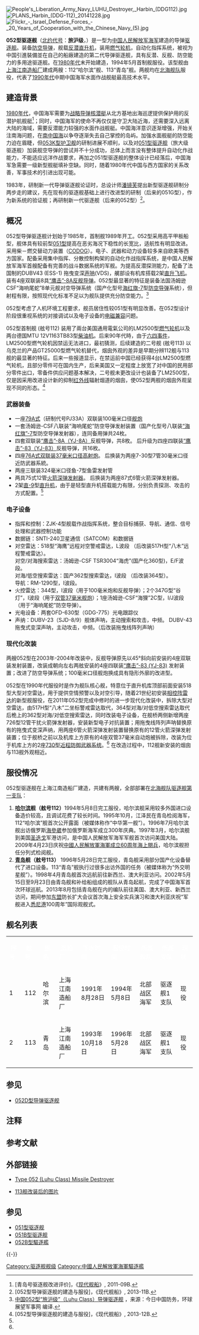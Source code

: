 {{Refimprove|time=2022-02-22T08:14:13+00:00}}
{{noteTA
|1 = zh-hans:燃气轮机; zh-hant:燃氣渦輪機;
}}

{{軍艦模板
|名稱 = 052型驱逐舰
|圖片2 = [[File:Type_052_destroyer.jpg|300px]]
|照片說明2 = 052型 113“青岛”舰例行到访[[珍珠港|珍珠港]]
|艦種= [[驱逐舰|驱逐舰]]
|艦名= 中國大型城市
|擁有國 = {{PRC}}
|艦級= 旅沪级（[[北约代号|北约代号]]）
|前型=[[051型驱逐舰|051G型驱逐舰]](武器系統)
|次型=[[052B型驱逐舰|052B型驱逐舰]](船體設計和動力系統)
|同型=
|製造=[[上海|上海]][[江南造船厂|江南造船厂]]
|状态= 2艘现役
|下訂=
|造價=
|退役= 
|結局= 
|除籍= 
|榮譽=
|排水= 
|正常= 4200吨
|满载= 改装前：4800吨<br>改装后：5000+吨
|長度= 142米
|闊度= 15米
|吃水= 5.1米
|極速= 32節
|鍋爐=
|动力方式 = [[柴-燃交替|柴-燃交替]]（CODOG）
|发动机 = [[通用电气LM2500燃氣輪機|通用电气LM2500燃氣輪機]]x2<br />MTU 12V1163TB83柴油机x2
|燃料=
|出力= 
|續航= 5,000海里/15节
|乘員= 230人
|裝甲= 
|搜索系统 = SJD-8/9型舰壳主/被动声纳<br />H/LJP-344型火控雷达<br />H/LJQ-360型超视距对海搜索雷达<br />H/LJQ-364型对海/低空搜索雷达<br />H/LJQ-517H型对空警戒雷达
|裝備 = [[海红旗-7防空导弹|海红旗-7防空导弹]]系统发射装置×1<br />4联装[[鹰击83反舰导弹|鹰击-83]][[反舰导弹|反舰导弹]]发射装置×4<br />[[79式双管100毫米舰炮|H/PJ33A型79式双管100毫米舰炮]]×1<br />[[H/PJ-12型7管30毫米舰炮|H/PJ-12型7管30毫米舰炮]]×2<br />3联装324毫米鱼雷发射管×2<br />3200A型6管反潜火箭深弹发射装置×2
|射控裝置=
|偵搜設備=
|电战系统= RJZ-726型电子对抗系统<br />18联装H/RJZ-726-4A型干扰发射装置×2
|電子設備=
|艦載機= [[直-9|直-9C]]×2
|其它=
}}
[[File:People's_Liberation_Army_Navy_LUHU_Destroyer,_Harbin_(DDG112).jpg|thumb]]
[[File:PLANS_Harbin_(DDG-112)_20141228.jpg|thumb]]
[[File:Flickr_-_Israel_Defense_Forces_-_20_Years_of_Cooperation_with_the_Chinese_Navy_(5).jpg|thumb]]

'''052型驱逐舰'''（[[北约代号|北约代号]]：'''旅沪级'''，{{lang-en|'''Luhu Class'''}}{{NoteTag|也译作“'''旅湖级'''”}}）是一型为[[中国人民解放军海军|中国人民解放军海军]]建造的导弹[[驱逐舰|驱逐舰]]。装备[[防空导弹|防空导弹]]，舰载[[反潜直升机|反潜直升机]]，装用[[燃气轮机|燃气轮机]]，自动化指挥系统，被视为中国引進裝備並在自己的船廠建造的第二代导弹驱逐舰，具有反潜、反舰、防空能力的多用途驱逐舰。在[[1980年代|1980年代]]末开始建造，1994年5月首制舰服役。该型舰由[[上海|上海]][[江南造船厂|江南造船厂]]建成两艘：112“哈尔滨”舰、113“青岛”舰。两舰均在[[北海舰队|北海舰队]]服役，代表了[[1990年代|1990年代]]中期中国海军水面作战舰艇最高技术水平。

== 建造背景 ==
[[1980年代|1980年代]]，中国海军需要为[[战略导弹|战略导弹]][[核潜艇|核潜艇]]从北方基地出海巡逻提供保护用的反潜护航舰艇<ref name="青岛舰改进">[青岛号驱逐舰改进评价]，《[[现代舰船|现代舰船]]》, 2011-09B.</ref>；同时，中国海军的使命不再仅仅是守卫大陆近海，还需要深入远离大陆的海域，需要反潜能力较强的水面作战舰艇。中国海洋意识逐渐增强，开始关注南海问题，在[[南中国海|南中国海]]以争夺逐渐失去自己掌控的岛屿。加强水面舰艇的防空能力迫在眉睫，但[[053K型护卫舰|053K型护卫舰]]的研制进展不顺利，以及对[[051型驱逐舰|051型驱逐舰]]（旅大级驱逐舰）加装舰空导弹的尝试并不十分成功，总体上而言没有整体提升自动化作战能力，不能适应远洋作战要求，再加之051型驱逐舰的整体设计已经落后，中国海军急需要一级新型舰艇填补空缺。同时，随着1980年代中国与西方国家的关系改善，军事技术的引进出现可能。

1983年，研制新一代导弹驱逐舰论证时，总设计师[[潘镜芙|潘镜芙]]提出新型驱逐舰研制分两步走的建议，先在现有的驱逐舰基础上进行改进型的研制（后来的051G型），作为新系统的验证舰；再研制新一代驱逐舰（后来的052型）<ref name="052型建造与服役1">[052型导弹驱逐舰的建造与服役]，《现代舰船》, 2013-11B.</ref>。

== 概况 ==
052型导弹驱逐舰计划始于1985年，首制舰1989年开工。052型采用高平甲板船型，舰体具有较前型[[051型驱逐舰|051型]]提高在恶劣海况下稳性的长宽比，适航性有明显改进。采用柴－燃交替动力装置（[[CODOG|CODOG]]）。电子、武器和动力设备较多来自欧美等西方国家。配备采用集中指挥、分散控制构架的自动化作战指挥系统，是中国人民解放军海军首艘配备有完善的战斗数据系统的军舰。为提高反潜探测能力，配备了法国制的DUBV43 (ESS-1) 拖曳变深[[声呐|声呐]](VDS)，艉部设有机库搭载2架[[直升飞机|直升飞机]]。装有4座双联装8具[[鹰击8反舰导弹|“鹰击”-8A]][[反舰导弹|反舰导弹]]。052型最显著的特征是装备法国汤姆逊CSF“海响尾蛇”8单元舰对空导弹系统（国产化型号[[海红旗-7|海红旗-7]]型[[防空导弹|防空导弹]]系统），但射程有限，按照现代化标准不足以为舰队提供充分防空能力。<ref name="中国052型">[http://www.armsky.com/yuanchuangzhuangao/seechina/ChinaNaval/200506/2079.html 中国052型“旅沪级”（Luhu Class）导弹驱逐舰] {{Wayback|url=http://www.armsky.com/yuanchuangzhuangao/seechina/ChinaNaval/200506/2079.html |date=20120507174517 }}，来源：今日中国防务，环球展望军事网 编译.</ref>

052型考虑了人机环境工程要求，舰员居住性较051型有明显改善。在052型设计阶段很重视系统的对接调试以及电子设备的[[电磁兼容性|电磁兼容]]问题。

052型首制舰 (舷号112) 装用了兩台美国通用電氣公司的LM2500型[[燃气轮机|燃气轮机]]以及两台德国MTU 12V1163TB83型[[柴油机|柴油机]]。后来90年代時，由于[[六四事件|六四事件]]，LM2500型燃气轮机因禁运无法进口，最初猜测，后续建造的二号舰 (舷号113) 以乌克兰的产品GT25000型燃气轮机替代，烟囱外观的差异是早期分辨112舰与113舰的最显著的特征。后来一些报道显示，在禁运前中国已经获得4台LM2500型燃气轮机，且部分零件可在国内生产，后来美国又一定程度上放宽了对中国的民用部分零件出口，零备件供应问题基本解决，二号舰未更改设计也装备了LM2500型，仅是因采用改进设计新的抑制[[红外线|红外线]]辐射烟道的烟囱，使052型两舰的烟囱外观呈现不同的形态。<ref name="052型建造与服役2">[052型导弹驱逐舰的建造与服役]，《现代舰船》, 2013-12B.</ref>

=== 武器装备 ===
*一座[[79式双管100毫米舰炮|79A式]]（研制代号PJ33A）双联装100毫米口径[[舰炮|舰炮]]
*一套汤姆逊-CSF八联装“海响尾蛇”防空导弹发射装置（国产化型号八联装[[红旗七号导弹|“海红旗”-7]]型防空导弹发射器），连同备用弹共24枚。
*四套双联装[[鹰击8反舰导弹|“鹰击”-8A（YJ-8A）]]反舰导弹，共8枚。 后升级为四座四联装[[鹰击8反舰导弹#鹰击83/C802系列|“鹰击”-83（YJ-83）]]反舰导弹，共16枚。
*四座[[76式双管37毫米舰炮|76A式双联装37毫米口径]][[高射炮|高射炮]]。 后换装为两座7-30型7管30毫米口径近防武器系統。
*两座三联装324毫米口径鱼-7型鱼雷发射管
*两具75式12管[[反潜火箭深弹发射器|火箭深弹发射器]]。 后换装为两座87式6管火箭深弹发射器。
*2架[[直-9|直-9]]型[[直升机|直升机]]，由于是轻型直升机搭载能力有限，分别负责探测、攻击的方式配置。<ref name="052型建造与服役1" />

=== 电子设备 ===
*指挥和控制：ZJK-4型舰载作战指挥系统，整合目标捕获、导航、通信、信号处理和武器控制功能
*数据链：SNTI-240卫星通信（SATCOM）和数据链
*对空雷达：518型“海鹰”远程对空警戒雷达，L波段 （后改装517H型“八木”远程警戒雷达）。<br />对空/对海搜索雷达：汤姆逊-CSF TSR3004“海虎”(国产化360型)，E/F波段。<br />对海/低空搜索雷达：国产362型搜索雷达，I波段 （后改装364型）。<br />导航：RM-1290型，I波段。
*火控雷达：344型，I波段（用于100毫米炮和反舰导弹）；2个347G型“谷灯”，I波段（用于[[76式双管37毫米舰炮|双管37毫米舰炮]]）；1座汤姆逊-CSF“海狸”2C型，I/J波段（用于“海响尾蛇”防空导弹）。
*光电设备：两套OFD-630型（GDG-775）光电跟踪仪
*声纳：DUBV-23（SJD-8/9）舰体声呐，主动搜索和攻击，中频。 DUBV-43拖曳式变深声呐，主动攻击，中频。（后改装拖曳线阵列声呐）

=== 现代化改装 ===
两艘052型在2003年-2004年改装中，反舰导弹原先以45°斜向前安装的4座双联装发射装置，改装成朝向左右两舷安装的4座四联装[[鹰击8反舰导弹#鹰击83/C802系列|“鹰击”-83 (YJ-83)]] 发射装置；改进了防空导弹系统；100毫米口径舰炮换成具有隐形外廓的改进型。

052型在1990年代服役时是作为舰队核心舰，特意位于直升机库顶部前面安装518型大型对空雷达，用于提供空情预警以及对空引导，随着21世纪初安装[[相控阵雷达|相控阵雷达]]的新型舰服役，在2011年052型完成中修时的进一步现代化改装中，拆除大型对空雷达，由517H型“八木”二坐标警戒雷达取代，364型对海/对低空搜索雷达取代后桅上的362型对海/对低空搜索雷达，同时改装电子设备，在舰桥两侧新增两座726型12管干扰火箭弹发射器，安装新型电子对抗装置；用拖曳线阵列声呐替换原有的拖曳式变深声纳，用两座6管火箭深弹发射装置替换原有的12管火箭深弹发射装置；位于舰桥之前以及机库上方原有的4座双管37毫米自动炮被拆除，改装为位于机库上方的2座[[730型近程防御武器系统|730型近程防御武器系统]]。<ref name="青岛舰改进" />  在改造过程中，112舰新安装的烟囱与113舰外观相近。

== 服役情况 ==
052型驱逐舰在上海江南造船厂建造，共建有两艘，全部部署在[[北海舰队|北海舰队]][[驱逐舰第一支队|驱逐舰第一支队]]：
# '''[[哈尔滨|哈尔滨]]舰（舷号112）'''1994年5月8日完工服役，哈尔滨舰采用较多外国进口设备造价较高，且调试花费了较长时间。1995年10月，江泽民在青岛检阅海军，112“哈尔滨”舰首次公开露面（被媒体称作“中华第一舰”）。1996年7月哈尔滨舰出访俄罗斯[[海參崴|海參崴]]参加俄罗斯海军成立300年庆典。1997年3月，哈尔滨舰到美国[[圣迭戈|圣迭戈]]军港访问，是中国人民解放军海军军舰首次访问美国大陆。2009年4月23日庆祝[[中國人民解放軍海軍成立60周年海上閱兵|中國人民解放軍海軍成立60周年海上閱兵]]，哈尔滨舰担任分列式检阅舰。
# '''[[青岛|青岛]]舰（舷号113）''' 1996年5月28日完工服役，青岛舰采用部分国产化设备替代了进口设备。113“青岛”舰执行过很多出访外国的任务（被媒体称为“外交明星舰”）。1998年4月青岛舰首次远航前往新西兰、澳大利亚访问。2002年5月15日至9月23日由青岛舰和补给船组成的舰队从青岛起航，完成了中国海军首次环球巡航。2013年8月包括青岛舰在内的编队前往美国、澳大利亚、新西兰访问，期间参加[[东盟|东盟]]防长扩大会议首次海上安全实兵演习和澳大利亚庆祝“军舰进入[[悉尼港|悉尼港]]100周年”国际观舰式。

== 舰名列表 ==
{|class="toccolours" border="1" cellspacing="1" cellpadding="2" style="margin:left; width:80%; border-collapse:collapse;"
|- style="background:#069;"
|'''<font style="color:#fff;"> 序号 '''
|'''<font style="color:#fff;"> 舷号 '''
|'''<font style="color:#fff;"> 舰名 '''
|'''<font style="color:#fff;"> 造船厂 '''
|'''<font style="color:#fff;"> 下水时间 '''
|'''<font style="color:#fff;"> 服役时间 '''
|'''<font style="color:#fff;"> 所属舰队 '''
|'''<font style="color:#fff;"> 所属支队 '''
|'''<font style="color:#fff;"> 现状 '''
|-
! 1
| 112 
| 哈尔滨
| 上海江南造船厂
| 1991年8月28日
| 1994年5月8日
| 北部战区海军
| 驱逐舰1支队
| 现役
|-
! 2
| 113
| 青岛
| 上海江南造船厂
| 1993年10月18日
| 1996年5月28日
| 北部战区海军
| 驱逐舰1支队
| 现役
|}

== 参见 ==
* [[052D型导弹驱逐舰|052D型导弹驱逐舰]]

== 注释 ==
{{NoteFoot}}

== 参考文献 ==
{{Reflist|30em}}

== 外部链接 ==
{{Commons category|Type 052 destroyer}}
* {{en}}[https://web.archive.org/web/20080610182532/http://www.sinodefence.com/navy/surface/type052_luhu.asp Type 052 (Luhu Class) Missile Destroyer]
*[http://www.haijun360.com/china/113/images/1.jpg 113舰改装后的图片]{{Wayback|url=http://www.haijun360.com/china/113/images/1.jpg |date=20131226032653 }}

== 参见 ==
{{Portal box|中华人民共和国|海军}}
* [[051型驱逐舰|051型驱逐舰]]
* [[051B型驱逐舰|051B型驱逐舰]]
* [[052B型驅逐艦|052B型驅逐艦]]

{{-}}
{{PRC驱逐舰}}
{{中国人民解放军海军舰艇 |state = collapsed }}
{{驱逐舰第一支队}}

[[Category:驱逐舰舰级|Category:驱逐舰舰级]]
[[Category:中國人民解放軍海軍驅逐艦|Category:中國人民解放軍海軍驅逐艦]]